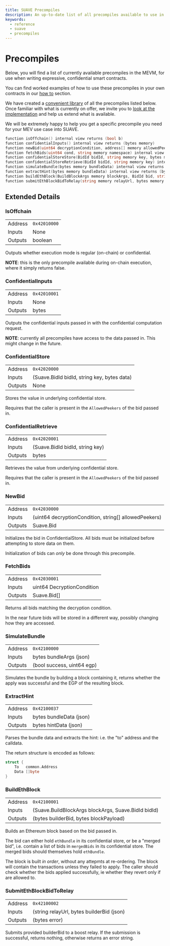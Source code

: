 ```yaml
---
title: SUAVE Precompiles
description: An up-to-date list of all precompiles available to use in smart contracts on SUAVE
keywords:
  - reference
  - suave
  - precompiles
---
```


# Precompiles

Below, you will find a list of currently available precompiles in the MEVM, for use when writing expressive, confidential smart contracts. 

You can find worked examples of how to use these precompiles in your own contracts in our [how to](/how-to) section.

We have created a [convenient library](https://github.com/flashbots/suave-geth/blob/main/suave/sol/libraries/Suave.sol) of all the precompiles listed below. Once familiar with what is currently on offer, we invite you to [look at the implementation](https://github.com/flashbots/suave-geth/blob/main/core/vm/contracts_suave.go) and help us extend what is available.

We will be extremely happy to help you get a specific precompile you need for your MEV use case into SUAVE.

```go
function isOffchain() internal view returns (bool b)
function confidentialInputs() internal view returns (bytes memory)
function newBid(uint64 decryptionCondition, address[] memory allowedPeekers, string memory BidType) internal view returns (Bid memory)
function fetchBids(uint64 cond, string memory namespace) internal view returns (Bid[] memory)
function confidentialStoreStore(BidId bidId, string memory key, bytes memory data) internal view
function confidentialStoreRetrieve(BidId bidId, string memory key) internal view returns (bytes memory)
function simulateBundle(bytes memory bundleData) internal view returns (bool, uint64)
function extractHint(bytes memory bundleData) internal view returns (bytes memory)
function buildEthBlock(BuildBlockArgs memory blockArgs, BidId bid, string memory namespace) internal view returns (bytes memory, bytes memory)
function submitEthBlockBidToRelay(string memory relayUrl, bytes memory builderBid) internal view returns (bool, bytes memory)
```

## Extended Details

### IsOffchain

|   |   |
|---|---|
| Address | `0x42010000` |
| Inputs | None |
| Outputs | boolean |

Outputs whether execution mode is regular (on-chain) or confidential.

**NOTE**: this is the only precompile available during on-chain execution, where it simply returns false.

### ConfidentialInputs

|   |   |
|---|---|
| Address | `0x42010001` |
| Inputs | None |
| Outputs | bytes |

Outputs the confidential inputs passed in with the confidential computation request.

**NOTE**: currently all precompiles have access to the data passed in. This might change in the future.

### ConfidentialStore

|   |   |
|---|---|
| Address | `0x42020000` |
| Inputs | (Suave.BidId bidId, string key, bytes data) |
| Outputs | None |

Stores the value in underlying confidential store. 

Requires that the caller is present in the `AllowedPeekers` of the bid passed in.

### ConfidentialRetrieve

|   |   |
|---|---|
| Address | `0x42020001` |
| Inputs | (Suave.BidId bidId, string key) |
| Outputs | bytes |

Retrieves the value from underlying confidential store.

Requires that the caller is present in the `AllowedPeekers` of the bid passed in.

### NewBid

|   |   |
|---|---|
| Address | `0x42030000` |
| Inputs | (uint64 decryptionCondition, string[] allowedPeekers) |
| Outputs | Suave.Bid |

Initializes the bid in ConfidentialStore. All bids must be initialized before attempting to store data on them.

Initialization of bids can *only* be done through this precompile.

### FetchBids

|   |   |
|---|---|
| Address | `0x42030001` |
| Inputs | uint64 DecryptionCondition |
| Outputs | Suave.Bid[] |

Returns all bids matching the decryption condition.

In the near future bids will be stored in a different way, possibly changing how they are accessed.

### SimulateBundle

|   |   |
|---|---|
| Address | `0x42100000` |
| Inputs | bytes bundleArgs (json) |
| Outputs | (bool success, uint64 egp) |

Simulates the bundle by building a block containing it, returns whether the apply was successful and the EGP of the resulting block.

### ExtractHint

|   |   |
|---|---|
| Address | `0x42100037` |
| Inputs | bytes bundleData (json) |
| Outputs | bytes hintData (json) |

Parses the bundle data and extracts the hint: i.e. the "to" address and the calldata.

The return structure is encoded as follows:

```go
struct {
    To   common.Address
    Data []byte
}
```

### BuildEthBlock

|   |   |
|---|---|
| Address | `0x42100001` |
| Inputs | (Suave.BuildBlockArgs blockArgs, Suave.BidId bidId) |
| Outputs | (bytes builderBid, bytes blockPayload) |

Builds an Ethereum block based on the bid passed in.

The bid can either hold `ethBundle` in its confidential store, or be a "merged bid", i.e. contain a list of bids in `mergedBids` in its confidential store. The merged bids should themselves hold `ethBundle`.

The block is built *in order*, without any attepmts at re-ordering. The block will contain the transactions unless they failed to apply. The caller should check whether the bids applied successfully, ie whether they revert only if are allowed to.

### SubmitEthBlockBidToRelay

|   |   |
|---|---|
| Address | `0x42100002` |
| Inputs | (string relayUrl, bytes builderBid (json) |
| Outputs | (bytes error) |

Submits provided builderBid to a boost relay. If the submission is successful, returns nothing, otherwise returns an error string.